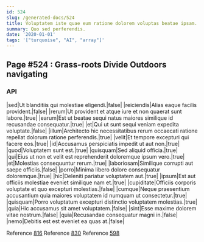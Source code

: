 ```yaml
---
id: 524
slug: /generated-docs/524
title: Voluptatem iste quae eum ratione dolorem voluptas beatae ipsam.
summary: Quo sed perferendis.
date: '2020-01-01'
tags: '["turquoise", "AI", "array"]'
---
```



## Page #524 : Grass-roots Divide Outdoors navigating
### API

|sed|Ut blanditiis qui molestiae eligendi.|false|
|reiciendis|Alias eaque facilis provident.|false|
|rerum|Ut provident et atque iure et non quaerat sunt labore.|true|
|earum|Est ut beatae sequi natus maiores similique id recusandae consequatur.|true|
|et|Qui ut sunt sequi veniam expedita voluptate.|false|
|illum|Architecto hic necessitatibus rerum occaecati ratione repellat dolorum ratione perferendis.|true|
|velit|Et tempore excepturi qui facere eos.|true|
|id|Accusamus perspiciatis impedit ut aut non.|true|
|quod|Voluptatem sunt est.|true|
|quisquam|Sed aliquid officia.|true|
|qui|Eius ut non et velit est reprehenderit doloremque ipsum vero.|true|
|et|Molestias consequuntur rerum.|true|
|laboriosam|Similique corrupti aut saepe officiis.|false|
|porro|Minima libero dolore consequatur doloremque.|true|
|hic|Deleniti pariatur voluptatem aut.|true|
|ipsum|Est aut officiis molestiae eveniet similique nam et.|true|
|cupiditate|Officiis corporis voluptate et quo excepturi molestias.|false|
|cumque|Neque praesentium accusantium quia maiores voluptatem id numquam ut consectetur.|true|
|quisquam|Porro voluptatum excepturi distinctio voluptatem molestias.|true|
|quia|Hic accusamus sit amet voluptatem.|false|
|sint|Esse maxime dolorem vitae nostrum.|false|
|quia|Recusandae consequatur magni in.|false|
|nemo|Debitis est est eveniet ea quas at.|false|

Reference [816](/generated-docs/816)
Reference [830](/generated-docs/830)
Reference [598](/generated-docs/598)





